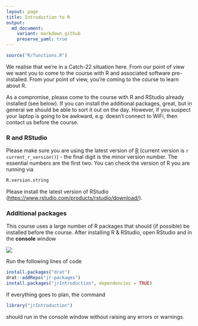 ```yaml
---
layout: page
title: Introduction to R
output:
  md_document:
    variant: markdown_github
    preserve_yaml: true
---
```

```r
source("R/functions.R")
```

We realise that we're in a Catch-22 situation here. From our point of view we want you 
to come to the course with R and associated software pre-installed. From your point of view, you're
coming to the course to learn about R. 

As a compromise, please come to the course with R and RStudio already installed (see below). If you can install the additional packages, great, but in general we should be able to sort it out on the day. However,
if you suspect your laptop is going to be awkward, e.g. doesn't connect to WiFi, then 
contact us before the course.

### R and RStudio

Please make sure you are using the latest version of [R](https://cran.r-project.org/) (current version is `r current_r_version()`) - the final digit is the minor version number. The essential numbers are the first two. You can check the version of R you are running via

```r
R.version.string
```
Please install the latest version of RStudio (<https://www.rstudio.com/products/rstudio/download/>).

### Additional packages

This course uses a large number of R packages that should (if possible) be installed before the course. 
After installing R & RStudio, open RStudio and in the __console__ window

![](../graphics/rstudio.png)

Run the following lines of code

```r
install.packages("drat")
drat::addRepo("jr-packages")
install.packages("jrIntroduction", dependencies = TRUE)
```

If everything goes to plan, the command

```r
library("jrIntroduction")
```
should run in the console window without raising any errors or warnings.


